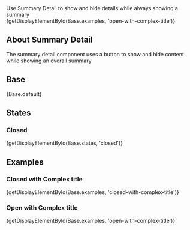 
<div className="doc lead">
  Use Summary Detail to show and hide details while always showing a summary
</div>

<CodeView exampleOnly demoStyles="height: 150px;">
  {getDisplayElementById(Base.examples, 'open-with-complex-title')}
</CodeView>

## About Summary Detail
The summary detail component uses a button to show and hide content while showing an overall summary

## Base

<CodeView demoStyles="height: 150px;">
  {Base.default}
</CodeView>

## States

### Closed

<CodeView demoStyles="height: 150px;">
  {getDisplayElementById(Base.states, 'closed')}
</CodeView>

## Examples

### Closed with Complex title
<CodeView demoStyles="height: 150px;">
  {getDisplayElementById(Base.examples, 'closed-with-complex-title')}
</CodeView>

### Open with Complex title

<CodeView demoStyles="height: 150px;">
  {getDisplayElementById(Base.examples, 'open-with-complex-title')}
</CodeView>
